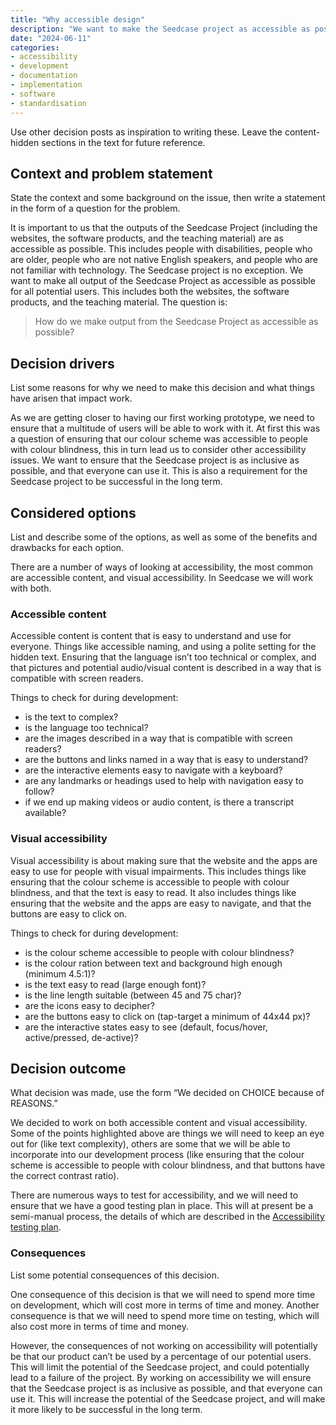 ```yaml
---
title: "Why accessible design"
description: "We want to make the Seedcase project as accessible as possible for all potential users. This includes both the website and the applications."
date: "2024-06-11"
categories: 
- accessibility
- development
- documentation
- implementation
- software
- standardisation
---
```


::: content-hidden
Use other decision posts as inspiration to writing these. Leave the
content-hidden sections in the text for future reference.
:::

## Context and problem statement

::: content-hidden
State the context and some background on the issue, then write a
statement in the form of a question for the problem.
:::

It is important to us that the outputs of the Seedcase Project (including the websites, the software products, and the teaching material) are as accessible as possible. This
includes people with disabilities, people who are older, people who are
not native English speakers, and people who are not familiar
with technology. The Seedcase project is no exception. We want to make all output of
the Seedcase Project as accessible as possible for all potential users.
This includes both the websites, the software products, and the teaching material. The question is:

> How do we make output from the Seedcase Project as accessible as possible?

## Decision drivers

::: content-hidden
List some reasons for why we need to make this decision and what things
have arisen that impact work.
:::

As we are getting closer to having our first working prototype, we need
to ensure that a multitude of users will be able to work with it. At
first this was a question of ensuring that our colour scheme was
accessible to people with colour blindness, this in turn lead us to
consider other accessibility issues. We want to ensure that the Seedcase
project is as inclusive as possible, and that everyone can use it. This
is also a requirement for the Seedcase project to be successful in the
long term.

## Considered options

::: content-hidden
List and describe some of the options, as well as some of the benefits
and drawbacks for each option.
:::

There are a number of ways of looking at accessibility, the most common
are accessible content, and visual accessibility. In Seedcase we will
work with both.

### Accessible content

Accessible content is content that is easy to understand and use for
everyone. Things like accessible naming, and using a polite setting for
the hidden text. Ensuring that the language isn't too technical or
complex, and that pictures and potential audio/visual content is
described in a way that is compatible with screen readers.

Things to check for during development:

-   is the text to complex?
-   is the language too technical?
-   are the images described in a way that is compatible with screen
    readers?
-   are the buttons and links named in a way that is easy to understand?
-   are the interactive elements easy to navigate with a keyboard?
-   are any landmarks or headings used to help with navigation easy to
    follow?
-   if we end up making videos or audio content, is there a transcript
    available?

### Visual accessibility

Visual accessibility is about making sure that the website and the apps
are easy to use for people with visual impairments. This includes things
like ensuring that the colour scheme is accessible to people with colour
blindness, and that the text is easy to read. It also includes things
like ensuring that the website and the apps are easy to navigate, and
that the buttons are easy to click on.

Things to check for during development:

-   is the colour scheme accessible to people with colour blindness?
-   is the colour ration between text and background high enough
    (minimum 4.5:1)?
-   is the text easy to read (large enough font)?
-   is the line length suitable (between 45 and 75 char)?
-   are the icons easy to decipher?
-   are the buttons easy to click on (tap-target a minimum of 44x44 px)?
-   are the interactive states easy to see (default, focus/hover,
    active/pressed, de-active)?

## Decision outcome

::: content-hidden
What decision was made, use the form "We decided on CHOICE because of
REASONS."
:::

We decided to work on both accessible content and visual accessibility.
Some of the points highlighted above are things we will need to keep an
eye out for (like text complexity), others are some that we will be able
to incorporate into our development process (like ensuring that the
colour scheme is accessible to people with colour blindness, and that
buttons have the correct contrast ratio).

There are numerous ways to test for accessibility, and we will need to
ensure that we have a good testing plan in place. This will at present
be a semi-manual process, the details of which are described in the
[Accessibility testing
plan](!--TODO%20insert%20link%20to%20plan%20once%20written--).

### Consequences

::: content-hidden
List some potential consequences of this decision.
:::

One consequence of this decision is that we will need to spend more time
on development, which will cost more in terms of time and money. Another
consequence is that we will need to spend more time on testing, which
will also cost more in terms of time and money.

However, the consequences of not working on accessibility will
potentially be that our product can't be used by a percentage of our
potential users. This will limit the potential of the Seedcase project,
and could potentially lead to a failure of the project. By working on
accessibility we will ensure that the Seedcase project is as inclusive
as possible, and that everyone can use it. This will increase the
potential of the Seedcase project, and will make it more likely to be
successful in the long term.
